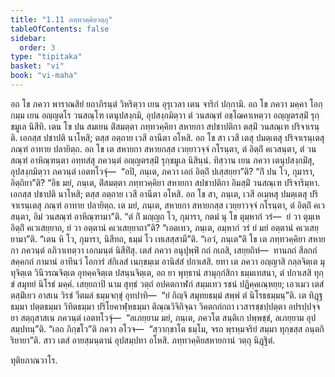 ```yaml
---
title: "1.11 ภทฺทวคฺคิยวตฺถุ"
tableOfContents: false
sidebar:
  order: 3
type: "tipitaka"
basket: "vi"
book: "vi-maha"
---
```



<DynamicBreadcrumb />

<Division number="36" book="vi-maha">

<Paragraph number="152" book="vi-maha">
อถ โข ภควา พาราณสิยํ ยถาภิรนฺตํ วิหริตฺวา เยน อุรุเวลา เตน จาริกํ ปกฺกามิ. อถ โข ภควา มคฺคา โอกฺกมฺม เยน อญฺญตโร วนสณฺโฑ เตนุปสงฺกมิ, อุปสงฺกมิตฺวา ตํ วนสณฺฑํ อชฺโฌคาเหตฺวา อญฺญตรสฺมิํ รุกฺขมูเล นิสีทิ. เตน โข ปน สมเยน ติํสมตฺตา ภทฺทวคฺคิยา สหายกา สปชาปติกา ตสฺมิํ วนสณฺเฑ ปริจาเรนฺติ. เอกสฺส ปชาปติ นาโหสิ; ตสฺส อตฺถาย เวสี อานีตา อโหสิ. อถ โข สา เวสี เตสุ ปมตฺเตสุ ปริจาเรนฺเตสุ ภณฺฑํ อาทาย ปลายิตฺถ. อถ โข เต สหายกา สหายกสฺส เวยฺยาวจฺจํ กโรนฺตา, ตํ อิตฺถิํ คเวสนฺตา, ตํ วนสณฺฑํ อาหิณฺฑนฺตา อทฺทสํสุ ภควนฺตํ อญฺญตรสฺมิํ รุกฺขมูเล นิสินฺนํ. ทิสฺวาน เยน ภควา เตนุปสงฺกมิํสุ, อุปสงฺกมิตฺวา ภควนฺตํ เอตทโวจุํ—  “อปิ, ภนฺเต, ภควา เอกํ อิตฺถิํ ปเสฺสยฺยา”ติ? “กิํ ปน โว, กุมารา, อิตฺถิยา”ติ? “อิธ มยํ, ภนฺเต, ติํสมตฺตา ภทฺทวคฺคิยา สหายกา สปชาปติกา อิมสฺมิํ วนสณฺเฑ ปริจาริมฺหา. เอกสฺส ปชาปติ นาโหสิ; ตสฺส อตฺถาย เวสี อานีตา อโหสิ. อถ โข สา, ภนฺเต, เวสี อเมฺหสุ ปมตฺเตสุ ปริจาเรนฺเตสุ ภณฺฑํ อาทาย ปลายิตฺถ. เต มยํ, ภนฺเต, สหายกา สหายกสฺส เวยฺยาวจฺจํ กโรนฺตา, ตํ อิตฺถิํ คเวสนฺตา, อิมํ วนสณฺฑํ อาหิณฺฑามา”ติ. “ตํ กิํ มญฺญถ โว, กุมารา, กตมํ นุ โข ตุมฺหากํ วรํ—  ยํ วา ตุมฺเห อิตฺถิํ คเวเสยฺยาถ, ยํ วา อตฺตานํ คเวเสยฺยาถา”ติ? “เอตเทว, ภนฺเต, อมฺหากํ วรํ ยํ มยํ อตฺตานํ คเวเสยฺยามา”ติ. “เตน หิ โว, กุมารา, นิสีทถ, ธมฺมํ โว เทเสสฺสามี”ติ. “เอวํ, ภนฺเต”ติ โข เต ภทฺทวคฺคิยา สหายกา ภควนฺตํ อภิวาเทตฺวา เอกมนฺตํ นิสีทิํสุ.
</Paragraph>

<Paragraph number="153" book="vi-maha">
เตสํ ภควา อนุปุพฺพิํ กถํ กเถสิ, เสยฺยถิทํ—  ทานกถํ สีลกถํ สคฺคกถํ กามานํ อาทีนวํ โอการํ สํกิเลสํ เนกฺขมฺเม อานิสํสํ ปกาเสสิ. ยทา เต ภควา อญฺญาสิ กลฺลจิตฺเต มุทุจิตฺเต วินีวรณจิตฺเต อุทคฺคจิตฺเต ปสนฺนจิตฺเต, อถ ยา พุทฺธานํ สามุกฺกํสิกา ธมฺมเทสนา, ตํ ปกาเสสิ ทุกฺขํ สมุทยํ นิโรธํ มคฺคํ. เสยฺยถาปิ นาม สุทฺธํ วตฺถํ อปคตกาฬกํ สมฺมเทว รชนํ ปฏิคฺคเณฺหยฺย; เอวเมว เตสํ ตสฺมิํเยว อาสเน วิรชํ วีตมลํ ธมฺมจกฺขุํ อุทปาทิ—  “ยํ กิญฺจิ สมุทยธมฺมํ สพฺพํ ตํ นิโรธธมฺมนฺ”ติ. เต ทิฏฺฐธมฺมา ปตฺตธมฺมา วิทิตธมฺมา ปริโยคาฬฺหธมฺมา ติณฺณวิจิกิจฺฉา วิคตกถํกถา เวสารชฺชปฺปตฺตา อปรปฺปจฺจยา สตฺถุสาสเน ภควนฺตํ เอตทโวจุํ—  “ลเภยฺยาม มยํ, ภนฺเต, ภควโต สนฺติเก ปพฺพชฺชํ, ลเภยฺยาม อุปสมฺปทนฺ”ติ. “เอถ ภิกฺขโว”ติ ภควา อโวจ—  “สฺวากฺขาโต ธมฺโม, จรถ พฺรหฺมจริยํ สมฺมา ทุกฺขสฺส อนฺตกิริยายา”ติ. สาว เตสํ อายสฺมนฺตานํ อุปสมฺปทา อโหสิ.

</Paragraph>
</Division>

<Paragraph number="154" type="center" book="vi-maha">
ภทฺทวคฺคิยสหายกานํ วตฺถุ นิฏฺฐิตํ.

  
ทุติยภาณวาโร.
</Paragraph>